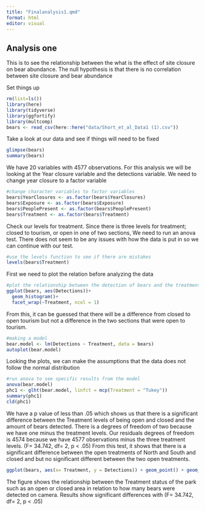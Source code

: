 ```yaml
---
title: "Finalanalysis1.qmd"
format: html
editor: visual
---
```


## Analysis one

This is to see the relationship between the what is the effect of site closure on bear abundance. The null hypothesis is that there is no correlation between site closure and bear abundance

Set things up

```r
rm(list=ls())
library(here)
library(tidyverse)
library(ggfortify)
library(multcomp)
bears <- read_csv(here::here("data/Short_et_al_Data1 (1).csv"))
```

Take a look at our data and see if things will need to be fixed

```r
glimpse(bears)
summary(bears)

```

We have 20 variables with 4577 observations. For this analysis we will be looking at the Year closure variable and the detections variable. We need to change year closure to a factor variable

```r
#change character variables to factor variables
bears$YearClosures <- as.factor(bears$YearClosures)
bears$Exposure <- as.factor(bears$Exposure)
bears$PeoplePresent <- as.factor(bears$PeoplePresent)
bears$Treatment <- as.factor(bears$Treatment)

```

Check our levels for treatment. Since there is three levels for treatment; closed to tourism, or open in one of two sections, We need to run an anova test. There does not seem to be any issues with how the data is put in so we can continue with our test.

```r
#use the levels function to see if there are mistakes 
levels(bears$Treatment)
```

First we need to plot the relation before analyzing the data

```r
#plot the relationship between the detection of bears and the treatment to see the correlation 
ggplot(bears, aes(Detections))+
  geom_histogram()+
  facet_wrap(~Treatment, ncol = 1)
```

From this, it can be guessed that there will be a difference from closed to open tourism but not a difference in the two sections that were open to tourism.

```r
#making a model
bear.model <- lm(Detections ~ Treatment, data = bears)
autoplot(bear.model)

```

Looking the plots, we can make the assumptions that the data does not follow the normal distribution

```r
#run anova to see specific results from the model 
anova(bear.model)
phc1 <- glht(bear.model, linfct = mcp(Treatment = "Tukey"))
summary(phc1)
cld(phc1)
```

We have a p value of less than .05 which shows us that there is a significant difference between the Treatment levels of being open and closed and the amount of bears detected. There is a degrees of freedom of two because we have one minus the treatment levels. Our residuals degrees of freedom is 4574 because we have 4577 observations minus the three treatment levels. (F= 34.742, df= 2, p \< .05) From this test, it shows that there is a significant difference between the open treatments of North and South and closed and but no significant different between the two open treatments.

```r
ggplot(bears, aes(x= Treatment, y = Detections)) + geom_point() + geom_smooth(method = 'lm')
```

The figure shows the relationship between the Treatment status of the park such as an open or closed area in relation to how many bears were detected on camera. Results show significant differences with (F= 34.742, df= 2, p \< .05)

